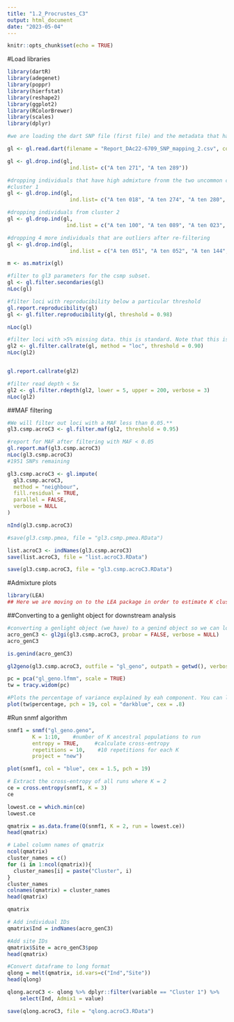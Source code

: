 ```yaml
---
title: "1.2_Procrustes_C3"
output: html_document
date: "2023-05-04"
---
```


```r
knitr::opts_chunk$set(echo = TRUE)
```

#Load libraries
```r
library(dartR)
library(adegenet)
library(poppr)
library(hierfstat)
library(reshape2)
library(ggplot2)
library(RColorBrewer)
library(scales)
library(dplyr)
```


```r
#we are loading the dart SNP file (first file) and the metadata that has the individuals and the population they were sampled from

gl <- gl.read.dart(filename = "Report_DAc22-6709_SNP_mapping_2.csv", covfilename = "Ahum_CSMP_LIMS.csv")

gl <- gl.drop.ind(gl, 
                    ind.list= c("A ten 271", "A ten 289"))

#dropping individuals that have high admixture fronm the two uncommon clusters 
#cluster 1
gl <- gl.drop.ind(gl, 
                    ind.list= c("A ten 018", "A ten 274", "A ten 280", "A ten 285", "A ten 024", "A ten 287", "A ten 037", "A ten 025", "A ten 026", "A ten 040", "A ten 271", "A ten 041", "A ten 030", "A ten 273", "A ten 042", "A ten 234", "A ten 044", "A ten 272", "A ten 045", "A ten 028", "A ten 284", "A ten 034", "A ten 288", "A ten 290", "A ten 270", "A ten 286", "A ten 017", "A ten 291", "A ten 277", "A ten 048", "A ten 281"))

#dropping individuals from cluster 2
gl <- gl.drop.ind(gl,
                   ind.list = c("A ten 100", "A ten 089", "A ten 023", "A ten 090", "A ten 092", "A ten 256", "A ten 085", "A ten 094", "A ten 068", "A ten 086", "A ten 087", "A ten 099", "A ten 083", "A ten 093", "A ten 019", "A ten 177", "A ten 279", "A ten 300", "A ten 246", "A ten 305", "A ten 254", "A ten 255", "A ten 171", "A ten 252"))

#dropping 4 more individuals that are outliers after re-filtering 
gl <- gl.drop.ind(gl,
                    ind.list = c("A ten 051", "A ten 052", "A ten 144", "A ten 130"))

m <- as.matrix(gl)
```



```r
#filter to gl3 parameters for the csmp subset. 
gl <- gl.filter.secondaries(gl)
nLoc(gl)

#filter loci with reproducibility below a particular threshold
gl.report.reproducibility(gl)
gl <- gl.filter.reproducibility(gl, threshold = 0.98)

nLoc(gl)

#filter loci with >5% missing data. this is standard. Note that this is different call rate filter to the regional based on we are only looking at Coral Sea here 
gl2 <- gl.filter.callrate(gl, method = "loc", threshold = 0.90)
nLoc(gl2)


gl.report.callrate(gl2)

#filter read depth < 5x
gl2 <- gl.filter.rdepth(gl2, lower = 5, upper = 200, verbose = 3)
nLoc(gl2)

```

##MAF filtering 
```r
#We will filter out loci with a MAF less than 0.05.**
gl3.csmp.acroC3 <- gl.filter.maf(gl2, threshold = 0.95) 

#report for MAF after filtering with MAF < 0.05 
gl.report.maf(gl3.csmp.acroC3)
nLoc(gl3.csmp.acroC3)
#1951 SNPs remaining 

gl3.csmp.acroC3 <- gl.impute(
  gl3.csmp.acroC3,
  method = "neighbour",
  fill.residual = TRUE,
  parallel = FALSE,
  verbose = NULL
)

nInd(gl3.csmp.acroC3)

#save(gl3.csmp.pmea, file = "gl3.csmp.pmea.RData")

list.acroC3 <- indNames(gl3.csmp.acroC3)
save(list.acroC3, file = "list.acroC3.RData")

save(gl3.csmp.acroC3, file = "gl3.csmp.acroC3.RData")
```




#Admixture plots 
```r
library(LEA)
## Here we are moving on to the LEA package in order to estimate K clusters and create admixture plots 
```

##Converting to a genlight object for downstream analysis 
```r
#converting a genlight object (we have) to a genind object so we can look at genetic data at an individual data using adegenet package. 
acro_genC3 <- gl2gi(gl3.csmp.acroC3, probar = FALSE, verbose = NULL)
acro_genC3

is.genind(acro_genC3)
```

```r
gl2geno(gl3.csmp.acroC3, outfile = "gl_geno", outpath = getwd(), verbose = NULL)
```

```r
pc = pca("gl_geno.lfmm", scale = TRUE)
tw = tracy.widom(pc)

#Plots the percentage of variance explained by eah component. You can look at the 'elbow' to inform the number of genetic clusers. It looks like ours is between 3-5.
plot(tw$percentage, pch = 19, col = "darkblue", cex = .8)
```


#Run snmf algorithm
```r
snmf1 = snmf("gl_geno.geno",
        K = 1:10,    #number of K ancestral populations to run
        entropy = TRUE,     #calculate cross-entropy
        repetitions = 10,    #10 repetitions for each K
        project = "new")

plot(snmf1, col = "blue", cex = 1.5, pch = 19)
```


```r
# Extract the cross-entropy of all runs where K = 2
ce = cross.entropy(snmf1, K = 3)
ce

lowest.ce = which.min(ce)
lowest.ce
```

```r
qmatrix = as.data.frame(Q(snmf1, K = 2, run = lowest.ce))
head(qmatrix)

# Label column names of qmatrix
ncol(qmatrix)
cluster_names = c()
for (i in 1:ncol(qmatrix)){
  cluster_names[i] = paste("Cluster", i)
}
cluster_names
colnames(qmatrix) = cluster_names
head(qmatrix)

qmatrix
```




```r
# Add individual IDs
qmatrix$Ind = indNames(acro_genC3)

#Add site IDs
qmatrix$Site = acro_genC3$pop
head(qmatrix)

#Convert dataframe to long format
qlong = melt(qmatrix, id.vars=c("Ind","Site"))
head(qlong)

qlong.acroC3 <- qlong %>% dplyr::filter(variable == "Cluster 1") %>% 
    select(Ind, Admix1 = value)

save(qlong.acroC3, file = "qlong.acroC3.RData")
```